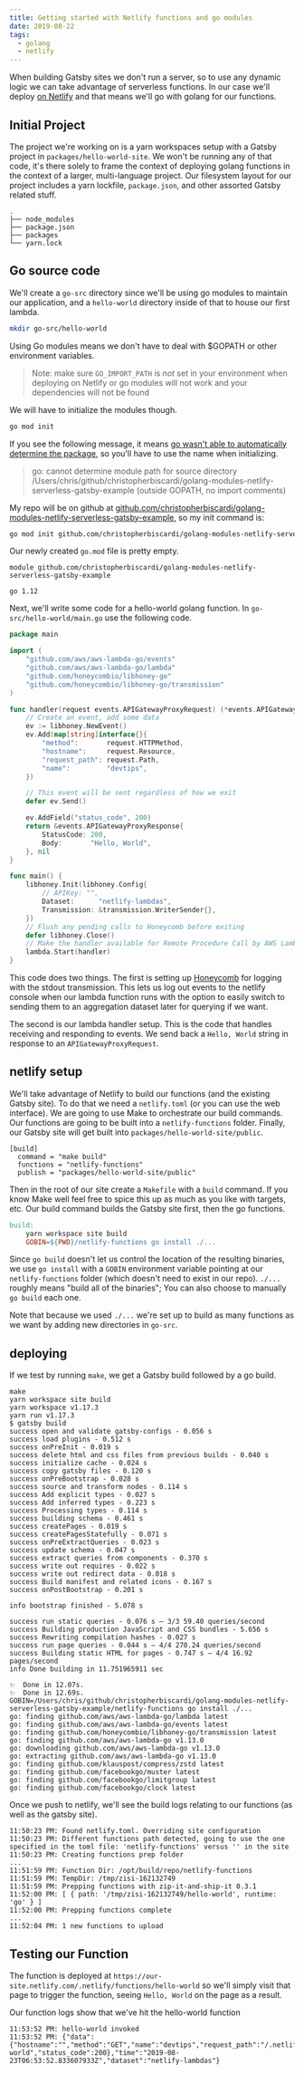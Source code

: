 ```yaml
---
title: Getting started with Netlify functions and go modules
date: 2019-08-22
tags:
  - golang
  - netlify
---
```


When building Gatsby sites we don't run a server, so to use
any dynamic logic we can take advantage of serverless
functions. In our case we'll deploy
[on Netlify](https://www.netlify.com/) and that means we'll
go with golang for our functions.

## Initial Project

The project we're working on is a yarn workspaces setup with
a Gatsby project in `packages/hello-world-site`. We won't be
running any of that code, it's there solely to frame the
context of deploying golang functions in the context of a
larger, multi-language project. Our filesystem layout for
our project includes a yarn lockfile, `package.json`, and
other assorted Gatsby related stuff.

```
.
├── node_modules
├── package.json
├── packages
└── yarn.lock
```

## Go source code

We'll create a `go-src` directory since we'll be using go
modules to maintain our application, and a `hello-world`
directory inside of that to house our first lambda.

```sh
mkdir go-src/hello-world
```

Using Go modules means we don't have to deal with \$GOPATH
or other environment variables.

> Note: make sure `GO_IMPORT_PATH` is _not_ set in your
> environment when deploying on Netlify or go modules will
> not work and your dependencies will not be found

We will have to initialize the modules though.

```sh
go mod init
```

If you see the following message, it means
[go wasn't able to automatically determine the package](https://github.com/golang/go/wiki/Modules#why-does-go-mod-init-give-the-error-cannot-determine-module-path-for-source-directory),
so you'll have to use the name when initializing.

> go: cannot determine module path for source directory
> /Users/chris/github/christopherbiscardi/golang-modules-netlify-serverless-gatsby-example
> (outside GOPATH, no import comments)

My repo will be on github at
[github.com/christopherbiscardi/golang-modules-netlify-serverless-gatsby-example](github.com/christopherbiscardi/golang-modules-netlify-serverless-gatsby-example),
so my init command is:

```sh
go mod init github.com/christopherbiscardi/golang-modules-netlify-serverless-gatsby-example
```

Our newly created `go.mod` file is pretty empty.

```
module github.com/christopherbiscardi/golang-modules-netlify-serverless-gatsby-example

go 1.12
```

Next, we'll write some code for a hello-world golang
function. In `go-src/hello-world/main.go` use the following
code.

```go
package main

import (
	"github.com/aws/aws-lambda-go/events"
	"github.com/aws/aws-lambda-go/lambda"
	"github.com/honeycombio/libhoney-go"
	"github.com/honeycombio/libhoney-go/transmission"
)

func handler(request events.APIGatewayProxyRequest) (*events.APIGatewayProxyResponse, error) {
	// Create an event, add some data
	ev := libhoney.NewEvent()
	ev.Add(map[string]interface{}{
		"method":       request.HTTPMethod,
		"hostname":     request.Resource,
		"request_path": request.Path,
		"name":         "devtips",
	})

	// This event will be sent regardless of how we exit
	defer ev.Send()

	ev.AddField("status_code", 200)
	return &events.APIGatewayProxyResponse{
		StatusCode: 200,
		Body:       "Hello, World",
	}, nil
}

func main() {
	libhoney.Init(libhoney.Config{
		// APIKey: "",
		Dataset:      "netlify-lambdas",
		Transmission: &transmission.WriterSender{},
	})
	// Flush any pending calls to Honeycomb before exiting
	defer libhoney.Close()
	// Make the handler available for Remote Procedure Call by AWS Lambda
	lambda.Start(handler)
}
```

This code does two things. The first is setting up
[Honeycomb](https://www.honeycomb.io/) for logging with the
stdout transmission. This lets us log out events to the
netlify console when our lambda function runs with the
option to easily switch to sending them to an aggregation
dataset later for querying if we want.

The second is our lambda handler setup. This is the code
that handles receiving and responding to events. We send
back a `Hello, World` string in response to an
`APIGatewayProxyRequest`.

## netlify setup

We'll take advantage of Netlify to build our functions (and
the existing Gatsby site). To do that we need a
`netlify.toml` (or you can use the web interface). We are
going to use Make to orchestrate our build commands. Our
functions are going to be built into a `netlify-functions`
folder. Finally, our Gatsby site will get built into
`packages/hello-world-site/public`.

```
[build]
  command = "make build"
  functions = "netlify-functions"
  publish = "packages/hello-world-site/public"
```

Then in the root of our site create a `Makefile` with a
`build` command. If you know Make well feel free to spice
this up as much as you like with targets, etc. Our build
command builds the Gatsby site first, then the go functions.

```makefile
build:
	yarn workspace site build
	GOBIN=${PWD}/netlify-functions go install ./...
```

Since `go build` doesn't let us control the location of the
resulting binaries, we use `go install` with a `GOBIN`
environment variable pointing at our `netlify-functions`
folder (which doesn't need to exist in our repo). `./...`
roughly means "build all of the binaries"; You can also
choose to manually `go build` each one.

Note that because we used `./...` we're set up to build as
many functions as we want by adding new directories in
`go-src`.

## deploying

If we test by running `make`, we get a Gatsby build followed
by a go build.

```shell
make
yarn workspace site build
yarn workspace v1.17.3
yarn run v1.17.3
$ gatsby build
success open and validate gatsby-configs - 0.056 s
success load plugins - 0.512 s
success onPreInit - 0.019 s
success delete html and css files from previous builds - 0.040 s
success initialize cache - 0.024 s
success copy gatsby files - 0.120 s
success onPreBootstrap - 0.028 s
success source and transform nodes - 0.114 s
success Add explicit types - 0.027 s
success Add inferred types - 0.223 s
success Processing types - 0.114 s
success building schema - 0.461 s
success createPages - 0.019 s
success createPagesStatefully - 0.071 s
success onPreExtractQueries - 0.023 s
success update schema - 0.047 s
success extract queries from components - 0.370 s
success write out requires - 0.022 s
success write out redirect data - 0.018 s
success Build manifest and related icons - 0.167 s
success onPostBootstrap - 0.201 s
⠀
info bootstrap finished - 5.078 s
⠀
success run static queries - 0.076 s — 3/3 59.40 queries/second
success Building production JavaScript and CSS bundles - 5.656 s
success Rewriting compilation hashes - 0.027 s
success run page queries - 0.044 s — 4/4 270.24 queries/second
success Building static HTML for pages - 0.747 s — 4/4 16.92 pages/second
info Done building in 11.751965911 sec

✨  Done in 12.07s.
✨  Done in 12.69s.
GOBIN=/Users/chris/github/christopherbiscardi/golang-modules-netlify-serverless-gatsby-example/netlify-functions go install ./...
go: finding github.com/aws/aws-lambda-go/lambda latest
go: finding github.com/aws/aws-lambda-go/events latest
go: finding github.com/honeycombio/libhoney-go/transmission latest
go: finding github.com/aws/aws-lambda-go v1.13.0
go: downloading github.com/aws/aws-lambda-go v1.13.0
go: extracting github.com/aws/aws-lambda-go v1.13.0
go: finding github.com/klauspost/compress/zstd latest
go: finding github.com/facebookgo/muster latest
go: finding github.com/facebookgo/limitgroup latest
go: finding github.com/facebookgo/clock latest
```

Once we push to netlify, we'll see the build logs relating
to our functions (as well as the gatsby site).

```
11:50:23 PM: Found netlify.toml. Overriding site configuration
11:50:23 PM: Different functions path detected, going to use the one specified in the toml file: 'netlify-functions' versus '' in the site
11:50:23 PM: Creating functions prep folder
...
11:51:59 PM: Function Dir: /opt/build/repo/netlify-functions
11:51:59 PM: TempDir: /tmp/zisi-162132749
11:51:59 PM: Prepping functions with zip-it-and-ship-it 0.3.1
11:52:00 PM: [ { path: '/tmp/zisi-162132749/hello-world', runtime: 'go' } ]
11:52:00 PM: Prepping functions complete
...
11:52:04 PM: 1 new functions to upload
```

## Testing our Function

The function is deployed at
`https://our-site.netlify.com/.netlify/functions/hello-world`
so we'll simply visit that page to trigger the function,
seeing `Hello, World` on the page as a result.

Our function logs show that we've hit the hello-world
function

```
11:53:52 PM: hello-world invoked
11:53:52 PM: {"data":{"hostname":"","method":"GET","name":"devtips","request_path":"/.netlify/functions/hello-world","status_code":200},"time":"2019-08-23T06:53:52.833607933Z","dataset":"netlify-lambdas"}
```
